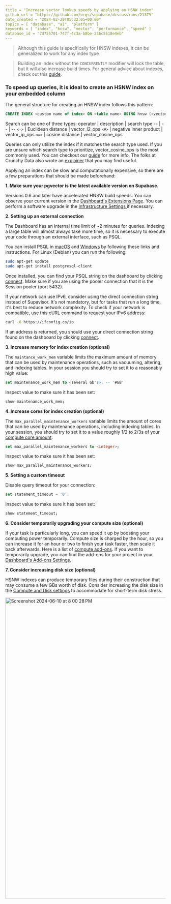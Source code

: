 ```yaml
---
title = "Increase vector lookup speeds by applying an HSNW index"
github_url = "https://github.com/orgs/supabase/discussions/21379"
date_created = "2024-02-20T05:32:05+00:00"
topics = [ "database", "ai", "platform" ]
keywords = [ "index", "hnsw", "vector", "performance", "speed" ]
database_id = "7d755701-747f-4c3a-b8be-236c5518e4eb"
---
```


> Although this guide is specifically for HNSW indexes, it can be generalized to work for any index type

> Building an index without the `CONCURRENTLY` modifier will lock the table, but it will also increase build times. For general advice about indexes, check out this [guide](https://github.com/orgs/supabase/discussions/22449).

### **To speed up queries, it is ideal to create an HSNW index on your embedded column**

The general structure for creating an HNSW index follows this pattern:

```sql
CREATE INDEX <custom name of index> ON <table name> USING hnsw (<vectorized column> <search type>);
```

Search can be one of three types:
operator | description | search type
-- | -- | --
`<->` | Euclidean distance | vector_l2_ops
`<#>` | negative inner product | vector_ip_ops
`<=>` | cosine distance | vector_cosine_ops

Queries can only utilize the index if it matches the search type used. If you are unsure which search type to prioritize, vector_cosine_ops is the most commonly used. You can checkout our [guide](https://supabase.com/docs/guides/ai/vector-indexes/hnsw-indexes) for more info. The folks at Crunchy Data also wrote an [explainer](https://www.crunchydata.com/blog/hnsw-indexes-with-postgres-and-pgvector) that you may find useful.

Applying an index can be slow and computationally expensive, so there are a few preparations that should be made beforehand:

**1. Make sure your pgvector is the latest available version on Supabase.**

Versions 0.6 and later have accelerated HNSW build speeds. You can observe your current version in the [Dashboard's Extensions Page](https://supabase.com/dashboard/project/_/database/extensions). You can perform a software upgrade in the [Infrastructure Settings ](https://supabase.com/dashboard/project/_/settings/infrastructure)if necessary.

**2. Setting up an external connection**

The Dashboard has an internal time limit of ~2 minutes for queries. Indexing a large table will almost always take more time, so it is necessary to execute your code through an external interface, such as PSQL.

You can install PSQL in [macOS](https://stackoverflow.com/a/49689589/2188186) and [Windows](https://www.postgresql.org/download/windows/) by following these links and instructions.
For Linux (Debian) you can run the following:

```bash
sudo apt-get update
sudo apt-get install postgresql-client
```

Once installed, you can find your PSQL string on the dashboard by clicking [connect](https://supabase.com/dashboard/project/_?showConnect=true). Make sure if you are using the pooler connection that it is the Session pooler (port 5432).

If your network can use IPv6, consider using the direct connection string instead of Supavisor. It's not mandatory, but for tasks that run a long time, it's best to reduce network complexity. To check if your network is compatible, use this cURL command to request your IPv6 address:

```bash
curl -6 https://ifconfig.co/ip
```

If an address is returned, you should use your direct connection string found on the dashboard by clicking [connect](https://supabase.com/dashboard/project/_?showConnect=true).

**3. Increase memory for index creation (optional)**

The `maintance_work_mem` variable limits the maximum amount of memory that can be used by maintenance operations, such as vacuuming, altering, and indexing tables. In your session you should try to set it to a reasonably high value:

```sql
set maintenance_work_mem to <several Gb's>; -- '#GB'
```

Inspect value to make sure it has been set:

```sql
show maintenance_work_mem;
```

**4. Increase cores for index creation (optional)**

The `max_parallel_maintenance_workers` variable limits the amount of cores that can be used by maintenance operations, including indexing tables. In your session, you should try to set it to a value roughly 1/2 to 2/3s of your [compute core amount](https://supabase.com/docs/guides/platform/compute-add-ons):

```sql
set max_parallel_maintenance_workers to <integer>;
```

Inspect value to make sure it has been set:

```sql
show max_parallel_maintenance_workers;
```

**5. Setting a custom timeout**

Disable query timeout for your connection:

```sql
set statement_timeout = '0';
```

Inspect value to make sure it has been set:

```sql
show statement_timeout;
```

**6. Consider temporarily upgrading your compute size (optional)**

If your task is particularly long, you can speed it up by boosting your computing power temporarily. Compute size is charged by the hour, so you can increase it for an hour or two to finish your task faster, then scale it back afterwards. Here is a list of [compute add-ons](https://supabase.com/docs/guides/platform/compute-add-ons). If you want to temporarily upgrade, you can find the add-ons for your project in your [Dashboard's Add-ons Settings.](https://supabase.green/dashboard/project/_/settings/addons)

**7. Consider increasing disk size (optional)**

HSNW indexes can produce temporary files during their construction that may consume a few GBs worth of disk.
Consider increasing the disk size in the [Compute and Disk settings](https://supabase.com/dashboard/project/_/settings/compute-and-disk) to accommodate for short-term disk stress.

<img
  width="947"
  alt="Screenshot 2024-06-10 at 8 00 28 PM"
  src="https://github.com/supabase/supabase/assets/91111415/9820e214-8796-4b56-91a3-2e73e4836b2f"
/>
